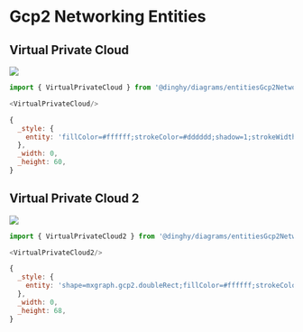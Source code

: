 
# Gcp2 Networking Entities


## Virtual Private Cloud

<Tabs>
  <TabItem value="Preview">

![](./virtual-private-cloud.png#drawio)

  </TabItem>
  <TabItem value="Usage">
    
```js
import { VirtualPrivateCloud } from '@dinghy/diagrams/entitiesGcp2Networking'

<VirtualPrivateCloud/>
```

  </TabItem>
  <TabItem value="Definition">
    
```js
{
  _style: {
    entity: 'fillColor=#ffffff;strokeColor=#dddddd;shadow=1;strokeWidth=1;rounded=1;absoluteArcSize=1;arcSize=2;',
  },
  _width: 0,
  _height: 60,
}
```

  </TabItem>
</Tabs>


## Virtual Private Cloud 2

<Tabs>
  <TabItem value="Preview">

![](./virtual-private-cloud-2.png#drawio)

  </TabItem>
  <TabItem value="Usage">
    
```js
import { VirtualPrivateCloud2 } from '@dinghy/diagrams/entitiesGcp2Networking'

<VirtualPrivateCloud2/>
```

  </TabItem>
  <TabItem value="Definition">
    
```js
{
  _style: {
    entity: 'shape=mxgraph.gcp2.doubleRect;fillColor=#ffffff;strokeColor=#dddddd;shadow=1;strokeWidth=1;rounded=1;absoluteArcSize=1;arcSize=2;',
  },
  _width: 0,
  _height: 68,
}
```

  </TabItem>
</Tabs>


